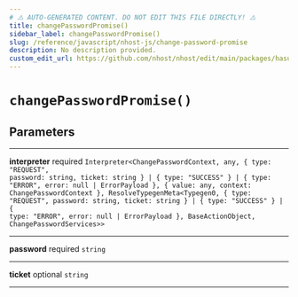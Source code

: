 ```yaml
---
# ⚠️ AUTO-GENERATED CONTENT. DO NOT EDIT THIS FILE DIRECTLY! ⚠️
title: changePasswordPromise()
sidebar_label: changePasswordPromise()
slug: /reference/javascript/nhost-js/change-password-promise
description: No description provided.
custom_edit_url: https://github.com/nhost/nhost/edit/main/packages/hasura-auth-js/src/promises/changePassword.ts#L11
---
```


# `changePasswordPromise()`

## Parameters

---

**<span className="parameter-name">interpreter</span>** <span className="optional-status">required</span> <code>Interpreter&lt;ChangePasswordContext, any, { type: "REQUEST", password: string, ticket: string } &#124; { type: "SUCCESS" } &#124; { type: "ERROR", error: null &#124; ErrorPayload }, { value: any, context: ChangePasswordContext }, ResolveTypegenMeta&lt;Typegen0, { type: "REQUEST", password: string, ticket: string } &#124; { type: "SUCCESS" } &#124; { type: "ERROR", error: null &#124; ErrorPayload }, BaseActionObject, ChangePasswordServices&gt;&gt;</code>

---

**<span className="parameter-name">password</span>** <span className="optional-status">required</span> <code>string</code>

---

**<span className="parameter-name">ticket</span>** <span className="optional-status">optional</span> <code>string</code>

---

